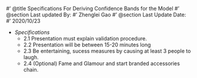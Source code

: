 #' @title Specifications For Deriving Confidence Bands for the Model
#' @section Last updated By:
#' Zhenglei Gao
#' @section Last Update Date:
#' 2020/10/23

+ _Specifications_
  + 2.1 Presentation must explain validation procedure.
  + 2.2 Presentation will be between 15-20 minutes long
  + 2.3 Be entertaining, sucess measures by causing at least 3 people to laugh.
  + 2.4 (Optional) Fame and Glamour and start branded accessories chain.
